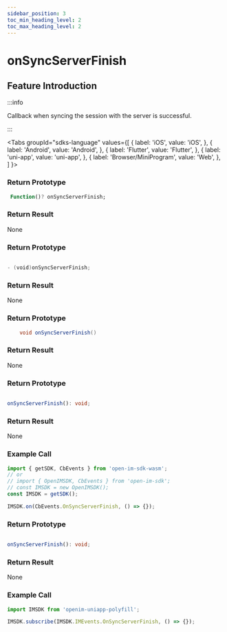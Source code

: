 ```yaml
---
sidebar_position: 3
toc_min_heading_level: 2
toc_max_heading_level: 2
---
```


# onSyncServerFinish

## Feature Introduction

:::info

Callback when syncing the session with the server is successful.

:::

<Tabs
groupId="sdks-language"
values={[
{ label: 'iOS', value: 'iOS', },
{ label: 'Android', value: 'Android', },
{ label: 'Flutter', value: 'Flutter', },
{ label: 'uni-app', value: 'uni-app', },
{ label: 'Browser/MiniProgram', value: 'Web', },
]
}>

<TabItem value="Flutter">

### Return Prototype

```dart showLineNumbers
 Function()? onSyncServerFinish;
```

### Return Result

None

</TabItem>

<TabItem value="iOS">

### Return Prototype

```swift showLineNumbers

- (void)onSyncServerFinish;

```

### Return Result

None

</TabItem>

<TabItem value="Android">

### Return Prototype

```java showLineNumbers
    void onSyncServerFinish()
```

### Return Result

None

</TabItem>

<TabItem value="Web">

### Return Prototype

```ts showLineNumbers

onSyncServerFinish(): void;

```

### Return Result

None

### Example Call

```js showLineNumbers
import { getSDK, CbEvents } from 'open-im-sdk-wasm';
// or
// import { OpenIMSDK, CbEvents } from 'open-im-sdk';
// const IMSDK = new OpenIMSDK();
const IMSDK = getSDK();

IMSDK.on(CbEvents.OnSyncServerFinish, () => {});
```

</TabItem>

<TabItem value="uni-app">

### Return Prototype

```ts showLineNumbers

onSyncServerFinish(): void;

```

### Return Result

None

### Example Call

```js showLineNumbers
import IMSDK from 'openim-uniapp-polyfill';

IMSDK.subscribe(IMSDK.IMEvents.OnSyncServerFinish, () => {});
```

</TabItem>

</Tabs>